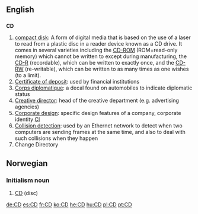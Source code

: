 ==English==

==={{Initialism}}===
'''CD'''
# [[compact disk]]: A form of digital media that is based on the use of a laser to read from a plastic disc in a reader device known as a CD drive.  It comes in several varieties including the [[CD-ROM]] (ROM=read-only memory) which cannot be written to except during manufacturing, the [[CD-R]] (recordable), which can be written to exactly once, and the [[CD-RW]] (re-writable), which can be written to as many times as one wishes (to a limit).
# [[Certificate of deposit]]: used by financial institutions
# [[Corps diplomatique]]: a decal found on automobiles to indicate diplomatic status
# [[Creative director]]: head of the creative department (e.g. advertising agencies)
# [[Corporate design]]: specific design features of a company, corporate identity [[CI]]
# [[Collision detection]]: used by an Ethernet network to detect when two computers are sending frames at the same time, and also to deal with such collisions when they happen
# Change Directory

==Norwegian==
===Initialism noun===
{{no-noun-irreg|m|CD'en|CD'er|CD'ene}}
#[[#English|CD]] (disc)

[[de:CD]]
[[es:CD]]
[[fr:CD]]
[[ko:CD]]
[[he:CD]]
[[hu:CD]]
[[pl:CD]]
[[pt:CD]]
